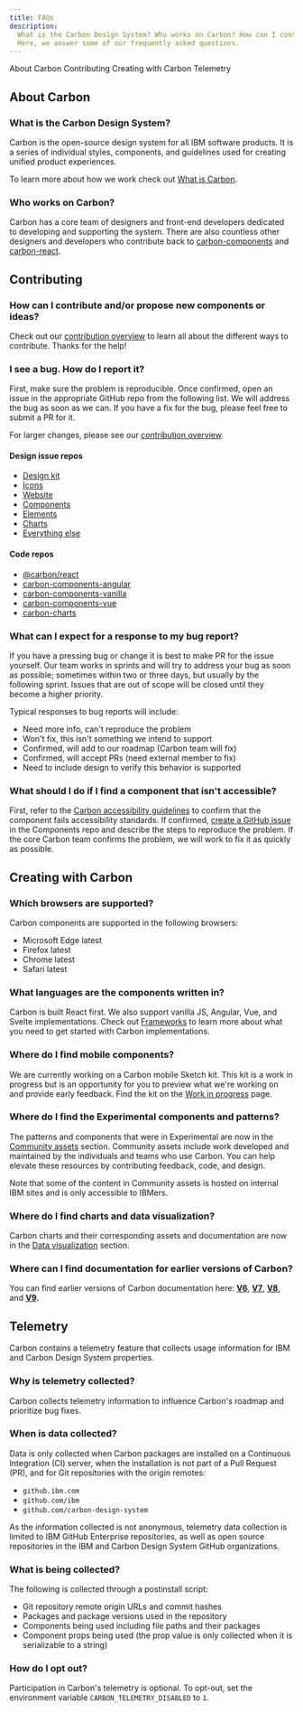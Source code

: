 ```yaml
---
title: FAQs
description:
  What is the Carbon Design System? Who works on Carbon? How can I contribute?
  Here, we answer some of our frequently asked questions.
---
```


<AnchorLinks>

<AnchorLink>About Carbon</AnchorLink>
<AnchorLink>Contributing</AnchorLink>
<AnchorLink>Creating with Carbon</AnchorLink>
<AnchorLink>Telemetry</AnchorLink>

</AnchorLinks>

## About Carbon

### What is the Carbon Design System?

Carbon is the open-source design system for all IBM software products. It is a
series of individual styles, components, and guidelines used for creating
unified product experiences.

To learn more about how we work check out
[What is Carbon](/all-about-carbon/what-is-carbon).

### Who works on Carbon?

Carbon has a core team of designers and front-end developers dedicated to
developing and supporting the system. There are also countless other designers
and developers who contribute back to
[carbon-components](https://github.com/carbon-design-system/carbon-components#contributors)
and [carbon-react](https://github.com/carbon-design-system/carbon#contributors).

## Contributing

### How can I contribute and/or propose new components or ideas?

Check out our [contribution overview](/contributing/overview) to learn all about
the different ways to contribute. Thanks for the help!

### I see a bug. How do I report it?

First, make sure the problem is reproducible. Once confirmed, open an issue in
the appropriate GitHub repo from the following list. We will address the bug as
soon as we can. If you have a fix for the bug, please feel free to submit a PR
for it.

For larger changes, please see our
[contribution overview](/contributing/overview).

#### Design issue repos

- [Design kit](https://github.com/carbon-design-system/carbon-design-kit/issues/new)
- [Icons](https://github.com/carbon-design-system/carbon-icons/issues/new)
- [Website](https://github.com/carbon-design-system/carbon-website/issues/new/choose)
- [Components](https://github.com/carbon-design-system/carbon/issues/new/choose)
- [Elements](https://github.com/carbon-design-system/carbon/issues/new/choose)
- [Charts](https://github.com/carbon-design-system/carbon-charts/issues/new)
- [Everything else](https://github.com/carbon-design-system/issue-tracking/issues/new)

#### Code repos

- [@carbon/react](https://github.com/carbon-design-system/carbon/issues/new/choose)
- [carbon-components-angular](https://github.com/IBM/carbon-components-angular/issues/new)
- [carbon-components-vanilla](https://github.com/carbon-design-system/carbon/issues/new/choose)
- [carbon-components-vue](https://github.com/carbon-design-system/carbon-components-vue/issues/new)
- [carbon-charts](https://github.com/carbon-design-system/carbon-charts/issues/new)

### What can I expect for a response to my bug report?

If you have a pressing bug or change it is best to make PR for the issue
yourself. Our team works in sprints and will try to address your bug as soon as
possible; sometimes within two or three days, but usually by the following
sprint. Issues that are out of scope will be closed until they become a higher
priority.

Typical responses to bug reports will include:

- Need more info, can't reproduce the problem
- Won't fix, this isn't something we intend to support
- Confirmed, will add to our roadmap (Carbon team will fix)
- Confirmed, will accept PRs (need external member to fix)
- Need to include design to verify this behavior is supported

### What should I do if I find a component that isn't accessible?

First, refer to the
[Carbon accessibility guidelines](/guidelines/accessibility/overview) to confirm
that the component fails accessibility standards. If confirmed,
[create a GitHub issue](https://github.com/carbon-design-system/carbon/issues/new/choose)
in the Components repo and describe the steps to reproduce the problem. If the
core Carbon team confirms the problem, we will work to fix it as quickly as
possible.

## Creating with Carbon

### Which browsers are supported?

Carbon components are supported in the following browsers:

- Microsoft Edge latest
- Firefox latest
- Chrome latest
- Safari latest

### What languages are the components written in?

Carbon is built React first. We also support vanilla JS, Angular, Vue, and
Svelte implementations. Check out [Frameworks](/developing/frameworks/react) to
learn more about what you need to get started with Carbon implementations.

### Where do I find mobile components?

We are currently working on a Carbon mobile Sketch kit. This kit is a work in
progress but is an opportunity for you to preview what we're working on and
provide early feedback. Find the kit on the
[Work in progress](/whats-happening/work-in-progress) page.

### Where do I find the Experimental components and patterns?

The patterns and components that were in Experimental are now in the
[Community assets](/community/overview) section. Community assets include work
developed and maintained by the individuals and teams who use Carbon. You can
help elevate these resources by contributing feedback, code, and design.

Note that some of the content in Community assets is hosted on internal IBM
sites and is only accessible to IBMers.

### Where do I find charts and data visualization?

Carbon charts and their corresponding assets and documentation are now in the
[Data visualization](/data-visualization/getting-started) section.

### Where can I find documentation for earlier versions of Carbon?

You can find earlier versions of Carbon documentation here:
**[V6](http://v6.carbondesignsystem.com/)**,
**[V7](http://v7.carbondesignsystem.com/)**,
**[V8](http://v8.carbondesignsystem.com/)**, and
**[V9](http://v9.carbondesignsystem.com/).**

## Telemetry

Carbon contains a telemetry feature that collects usage information for IBM and
Carbon Design System properties.

### Why is telemetry collected?

Carbon collects telemetry information to influence Carbon's roadmap and
prioritize bug fixes.

### When is data collected?

Data is only collected when Carbon packages are installed on a Continuous
Integration (CI) server, when the installation is not part of a Pull Request
(PR), and for Git repositories with the origin remotes:

- `github.ibm.com`
- `github.com/ibm`
- `github.com/carbon-design-system`

As the information collected is not anonymous, telemetry data collection is
limited to IBM GitHub Enterprise repositories, as well as open source
repositories in the IBM and Carbon Design System GitHub organizations.

### What is being collected?

The following is collected through a postinstall script:

- Git repository remote origin URLs and commit hashes
- Packages and package versions used in the repository
- Components being used including file paths and their packages
- Component props being used (the prop value is only collected when it is
  serializable to a string)

### How do I opt out?

Participation in Carbon's telemetry is optional. To opt-out, set the environment
variable `CARBON_TELEMETRY_DISABLED` to `1`.
